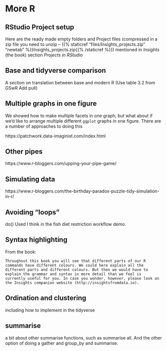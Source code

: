 # More R {#more-R}


## RStudio Project setup

Here are the ready made empty folders and Project files (compressed in a zip file you need to unzip -- {{% staticref "files/Insights_projects.zip" "newtab" %}}Insights_projects.zip{{% /staticref %}}) mentioned in *Insights* (the book) section *Projects in RStudio*

## Base and tidyverse comparison

A section on translation between base and modern R (Use table 3.2 from GSwR
Add pull)

## Multiple graphs in one figure

We showed how to make multiple facets in one graph, but what about if we'd like to arrange multiple different `ggplot` graphs in one figure. There are a number of approaches to doing this 

https://patchwork.data-imaginist.com/index.html

## Other pipes

https://www.r-bloggers.com/upping-your-pipe-game/

## Simulating data

https://www.r-bloggers.com/the-birthday-paradox-puzzle-tidy-simulation-in-r/

## Avoiding "loops"

do()
Used I think in the fish diet restriction workflow demo.


## Syntax highlighting

From the book:

```block
Throughout this book you will see that different parts of our R commands have different colours. We could here explain all the different parts and different colours. But then we would have to explain the grammar and syntax in more detail than we feel is currently useful for you. In case you wonder, however, please look on the Insights companion website (http://insightsfromdata.io).
```


## Ordination and clustering

including how to implement in the tidyverse


## summarise

a bit about other summarise functions, such as summarise all. And the other option of doing a gather and group_by and summarise.